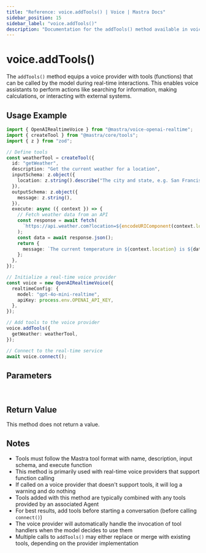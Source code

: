 ```yaml
---
title: "Reference: voice.addTools() | Voice | Mastra Docs"
sidebar_position: 15
sidebar_label: "voice.addTools()"
description: "Documentation for the addTools() method available in voice providers, which equips voice models with function calling capabilities."
---
```


# voice.addTools()

The `addTools()` method equips a voice provider with tools (functions) that can be called by the model during real-time interactions. This enables voice assistants to perform actions like searching for information, making calculations, or interacting with external systems.

## Usage Example

```typescript
import { OpenAIRealtimeVoice } from "@mastra/voice-openai-realtime";
import { createTool } from "@mastra/core/tools";
import { z } from "zod";

// Define tools
const weatherTool = createTool({
  id: "getWeather",
  description: "Get the current weather for a location",
  inputSchema: z.object({
    location: z.string().describe("The city and state, e.g. San Francisco, CA"),
  }),
  outputSchema: z.object({
    message: z.string(),
  }),
  execute: async ({ context }) => {
    // Fetch weather data from an API
    const response = await fetch(
      `https://api.weather.com?location=${encodeURIComponent(context.location)}`,
    );
    const data = await response.json();
    return {
      message: `The current temperature in ${context.location} is ${data.temperature}°F with ${data.conditions}.`,
    };
  },
});

// Initialize a real-time voice provider
const voice = new OpenAIRealtimeVoice({
  realtimeConfig: {
    model: "gpt-4o-mini-realtime",
    apiKey: process.env.OPENAI_API_KEY,
  },
});

// Add tools to the voice provider
voice.addTools({
  getWeather: weatherTool,
});

// Connect to the real-time service
await voice.connect();
```

## Parameters

<br />
<PropertiesTable
  content={[
    {
      name: "tools",
      type: "ToolsInput",
      description:
        "Object containing tool definitions that can be called by the voice model",
      isOptional: false,
    },
  ]}
/>

## Return Value

This method does not return a value.

## Notes

- Tools must follow the Mastra tool format with name, description, input schema, and execute function
- This method is primarily used with real-time voice providers that support function calling
- If called on a voice provider that doesn't support tools, it will log a warning and do nothing
- Tools added with this method are typically combined with any tools provided by an associated Agent
- For best results, add tools before starting a conversation (before calling `connect()`)
- The voice provider will automatically handle the invocation of tool handlers when the model decides to use them
- Multiple calls to `addTools()` may either replace or merge with existing tools, depending on the provider implementation
